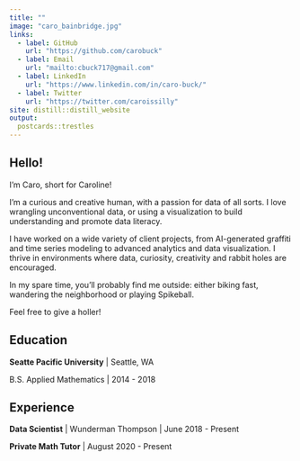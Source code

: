 ```yaml
---
title: ""
image: "caro_bainbridge.jpg"
links:
  - label: GitHub
    url: "https://github.com/carobuck"
  - label: Email
    url: "mailto:cbuck717@gmail.com"
  - label: LinkedIn
    url: "https://www.linkedin.com/in/caro-buck/"
  - label: Twitter
    url: "https://twitter.com/caroissilly"
site: distill::distill_website
output:
  postcards::trestles
---
```

 
## Hello!

I'm Caro, short for Caroline! 

I'm a curious and creative human, with a passion for data of all sorts. I love wrangling unconventional data, or using a visualization to build understanding and promote data literacy.

I have worked on a wide variety of client projects, from AI-generated graffiti and time series modeling to advanced analytics and data visualization. I thrive in environments where data, curiosity, creativity and rabbit holes are encouraged.

In my spare time, you’ll probably find me outside: either biking fast, wandering the neighborhood or playing Spikeball.

Feel free to give a holler!

## Education

**Seatte Pacific University** | Seattle, WA

B.S. Applied Mathematics  | 2014 - 2018

## Experience

**Data Scientist** | Wunderman Thompson | June 2018 - Present

**Private Math Tutor** | August 2020 - Present